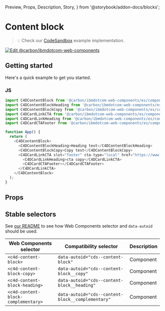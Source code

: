   Preview,
  Props,
  Description,
  Story,
} from '@storybook/addon-docs/blocks';

# Content block

> 💡 Check our
> [CodeSandbox](https://stackblitz.com/github/carbon-design-system/carbon-for-ibm-dotcom/tree/main/packages/web-components/examples/codesandbox/components-react/content-block)
> example implementation.

[![Edit @carbon/ibmdotcom-web-components](https://codesandbox.io/static/img/play-codesandbox.svg)](https://stackblitz.com/github/carbon-design-system/carbon-for-ibm-dotcom/tree/main/packages/web-components/examples/codesandbox/components-react/content-block)

## Getting started

Here's a quick example to get you started.

### JS

```javascript
import C4DContentBlock from '@carbon/ibmdotcom-web-components/es/components-react/content-block/content-block.js';
import C4DContentBlockHeading from '@carbon/ibmdotcom-web-components/es/components-react/content-block/content-block-heading';
import C4DContentBlockCopy from '@carbon/ibmdotcom-web-components/es/components-react/content-block/content-block-copy';
import C4DCardLinkCTA from '@carbon/ibmdotcom-web-components/es/components-react/cta/card-link-cta';
import C4DCardLinkHeading from '@carbon/ibmdotcom-web-components/es/components-react/card-link/card-link-heading';
import C4DCardCTAFooter from '@carbon/ibmdotcom-web-components/es/components-react/cta/card-footer';

function App() {
  return (
    <C4DContentBlock>
      <C4DContentBlockHeading>Heading text</C4DContentBlockHeading>
      <C4DContentBlockCopy>Copy test</C4DContentBlockCopy>
      <C4DCardLinkCTA slot="footer" cta-type="local" href="https://www.example.com">
        <C4DCardLinkHeading>cta copy</C4DCardLinkCTA>
        <C4DCardCTAFooter></C4DCardCTAFooter>
      </C4DCardLinkCTA>
    </C4DContentBlock>
  );
}
```

## Props

<Props of={PropTypesRef} />

## Stable selectors

See
[our README](https://github.com/carbon-design-system/carbon-for-ibm-dotcom/tree/main/packages/web-components#stable-selectors-for-analytics-and-integratione2e-testing-in-web-components)
to see how Web Components selector and `data-autoid` should be used.

| Web Components selector             | Compatibility selector                            | Description |
| ----------------------------------- | ------------------------------------------------- | ----------- |
| `<c4d-content-block>`               | `data-autoid="cds--content-block"`                | Component   |
| `<c4d-content-block-copy>`          | `data-autoid="cds--content-block__copy"`          | Component   |
| `<c4d-content-block-heading>`       | `data-autoid="cds--content-block__heading"`       | Component   |
| `<c4d-content-block-complementary>` | `data-autoid="cds--content-block__complementary"` | Component   |

<Description markdown={contributing} />

